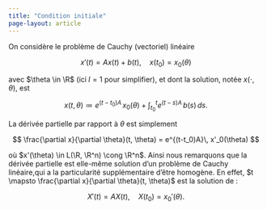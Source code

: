 ```yaml
---
title: "Condition initiale"
page-layout: article
---
```


On considère le problème de Cauchy (vectoriel) linéaire

$$
    x'(t) = A x(t) + b(t), \quad x(t_0) = x_0(\theta)
$$

avec $\theta \in \R$ (ici $l=1$ pour simplifier), et dont la solution, notée $x(\cdot, \theta)$, est

$$
    x(t, \theta) \coloneqq e^{(t-t_0)A}\, x_0(\theta) + \int_{t_0}^{t} e^{(t-s)A}\, b(s) \, ds.
$$

La dérivée partielle par rapport à $\theta$ est simplement

$$
    \frac{\partial x}{\partial \theta}(t, \theta) = e^{(t-t_0)A}\, x'_0(\theta)
$$

où $x'(\theta) \in L(\R, \R^n) \cong \R^n$. Ainsi nous remarquons que la dérivée partielle est elle-même solution d'un problème de Cauchy linéaire,qui a la particularité supplémentaire d'être homogène. En effet, $t \mapsto \frac{\partial x}{\partial \theta}(t, \theta)$ est la solution de :

$$
    X'(t) = A X(t), \quad X(t_0) = x_0'(\theta).
$$
